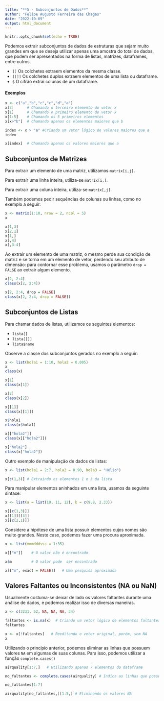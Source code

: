 ---
title: "**5 - Subconjuntos de Dados**"
author: "Felipe Augusto Ferreira das Chagas"
date: "2022-10-09"
output: html_document
---

```{r setup, include=FALSE}
knitr::opts_chunk$set(echo = TRUE)
```

Podemos extrair subconjuntos de dados de estruturas que sejam muito grandes em que se deseja utilizar apenas uma amostra do total de dados, que podem ser apresentados na forma de listas, matrizes, dataframes, entre outros.

- ``[]``    Os colchetes extraem elementos da mesma classe.
- ``[[]]``  Os colchetes duplos extraem elementos de uma lista ou dataframe.
- ``$``     O cifrão extrai colunas de um dataframe.

#### **Exemplos**

```{r}
x <- c("a","b","c","c","d","a")
x[3]      # Chamando o terceiro elemento do vetor x
x[1]      # Chamando o primeiro elemento do vetor x
x[1:5]    # Chamando os 5 primeiros elementos
x[x>"b"]  # Chamando apenas os elementos maiores que b

index <- x > "a" #Criando um vetor lógico de valores maiores que a
index

x[index]  # Chamando apenas os valores maiores que a
```

## **Subconjuntos de Matrizes**

Para extrair um elemento de uma matriz, utilizamos ``matrix[i,j]``.

Para extrair uma linha inteira, utiliza-se ``matrix[i,]``.

Para extrair uma coluna inteira, utiliza-se ``matrix[,j]``.

Também podemos pedir sequências de colunas ou linhas, como no exemplo a seguir:

```{r}
x <- matrix(1:10, nrow = 2, ncol = 5)
x

x[1,3]
x[2,1]
x[1,]
x[,4]
x[,3:4]
```

Ao extrair um elemento de uma matriz, o mesmo perde sua condição de matriz e se torna em um elemento de vetor, perdendo seu atributo de dimensão: para contornar esse problema, usamos o parâmetro ``drop = FALSE`` ao extrair algum elemento.

```{r}
x[2, 2:4]
class(x[2, 2:4])

x[2, 2:4, drop = FALSE]
class(x[2, 2:4, drop = FALSE])
```


## **Subconjuntos de Listas**

Para chamar dados de listas, utilizamos os seguintes elementos:

- ``lista[]``
- ``lista[[]]``
- ``lista$name``

Observe a classe dos subconjuntos gerados no exemplo a seguir:

```{r}
x <- list(hola1 = 1:10, hola2 = 0.005)
x
class(x)

x[1]
class(x[1])

x[2]
class(x[2])

x[[1]]
class(x[[1]])

x$hola1
class(x$hola1)

x[["hola2"]]
class(x[["hola2"]])

x["hola2"]
class(x["hola2"])
```


Outro exemplo de manipulação de dados de listas:

```{r}
x <- list(hola1 = 2:7, hola2 = 0.90, hola3 = "Hélio")

x[c(1,3)] # Extraindo os elementos 1 e 3 da lista

```

Para manipular elementos aninhados em uma lista, usamos da seguinte sintaxe:



```{r}
x <- list(a = list(10, 11, 12), b = c(9.8, 2.33))

x[[c(1,3)]]   
x[[1]][[3]]
x[[c(2,1)]]
```

Considere a hipótese de uma lista possuir elementos cujos nomes são muito grandes. Neste caso, podemos fazer uma procura aproximada.

```{r}
x <- list(mmmdddsss = 1:35)

x[["m"]]    # O valor não é encontrado

x$m         # O valor pode  ser encontrado

x[["m", exact = FALSE]]   # Uma pesquisa aproximada
```

## Valores Faltantes ou Inconsistentes (NA ou NaN)

Usualmente costuma-se deixar de lado os valores faltantes durante uma análise de dados, e podemos realizar isso de diversas maneiras.

```{r}
x <- c(3231, 52, NA, NA, NA, 34)

faltantes <- is.na(x)  # Criando um vetor lógico de elementos faltantes
faltantes

x <- x[!faltantes]   # Reeditando o vetor original, porém, sem NA 
x
```

Utilizando o princípio anterior, podemos eliminar as linhas que possuem valores ``NA`` em algumas de suas colunas. Para isso, podemos utilizar a função ``complete.cases()``

```{r}

airquality[1:7,]   # Utilizando apenas 7 elementos do dataframe

no_faltantes <- complete.cases(airquality) # Indica as linhas que possuem valores faltantes 

no_faltantes[1:7]

airquality[no_faltantes,][1:5,] # Eliminando os valores NA
```


















